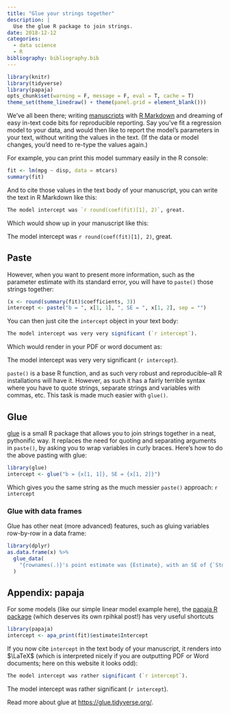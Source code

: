 ```yaml
---
title: "Glue your strings together"
description: |
  Use the glue R package to join strings.
date: 2018-12-12
categories:
  - data science
  - R
bibliography: bibliography.bib
---
```


```r
library(knitr)
library(tidyverse)
library(papaja)
opts_chunk$set(warning = F, message = F, eval = T, cache = T)
theme_set(theme_linedraw() + theme(panel.grid = element_blank()))
```

We've all been there; writing [manuscripts](https://github.com/crsh/papaja) with [R Markdown](https://rmarkdown.rstudio.com/) and dreaming of easy in-text code bits for reproducible reporting. Say you've fit a regression model to your data, and would then like to report the model's parameters in your text, without writing the values in the text. (If the data or model changes, you'd need to re-type the values again.)

For example, you can print this model summary easily in the R console:

```r
fit <- lm(mpg ~ disp, data = mtcars)
summary(fit)
```

And to cite those values in the text body of your manuscript, you can write the text in R Markdown like this:

```r
The model intercept was `r round(coef(fit)[1], 2)`, great.
```

Which would show up in your manuscript like this:

The model intercept was `r round(coef(fit)[1], 2)`, great.

## Paste

However, when you want to present more information, such as the parameter estimate with its standard error, you will have to `paste()` those strings together:

```r
(x <- round(summary(fit)$coefficients, 3))
intercept <- paste("b = ", x[1, 1], ", SE = ", x[1, 2], sep = "")
```

You can then just cite the `intercept` object in your text body:

```r
The model intercept was very very significant (`r intercept`).
```

Which would render in your PDF or word document as:

The model intercept was very very significant (`r intercept`).

`paste()` is a base R function, and as such very robust and reproducible--all R installations will have it. However, as such it has a fairly terrible syntax where you have to quote strings, separate strings and variables with commas, etc. This task is made much easier with `glue()`.

## Glue

[glue](https://glue.tidyverse.org/) is a small R package that allows you to join strings together in a neat, pythonific way. It replaces the need for quoting and separating arguments in `paste()`, by asking you to wrap variables in curly braces. Here's how to do the above pasting with glue:

```r
library(glue)
intercept <- glue("b = {x[1, 1]}, SE = {x[1, 2]}")
```

Which gives you the same string as the much messier `paste()` approach: `r intercept`

### Glue with data frames

Glue has other neat (more advanced) features, such as gluing variables row-by-row in a data frame:

```r
library(dplyr)
as.data.frame(x) %>% 
  glue_data(
    "{rownames(.)}'s point estimate was {Estimate}, with an SE of {`Std. Error`}."
  )
```

## Appendix: papaja

For some models (like our simple linear model example here), the [papaja R package](https://github.com/crsh/papaja) (which deserves its own rpihkal post!) has very useful shortcuts

```r
library(papaja)
intercept <- apa_print(fit)$estimate$Intercept
```

If you now cite `intercept` in the text body of your manuscript, it renders into $\LaTeX$ (which is interpreted nicely if you are outputting PDF or Word documents; here on this website it looks odd):

```r
The model intercept was rather significant (`r intercept`).
```

The model intercept was rather significant (`r intercept`).

Read more about glue at <https://glue.tidyverse.org/>.
